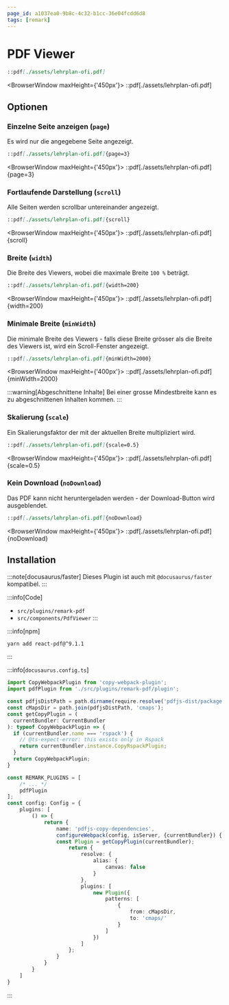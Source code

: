 ```yaml
---
page_id: a1037ea0-9b8c-4c32-b1cc-36e04fcdd6d8
tags: [remark]
---
```


# PDF Viewer

```md
::pdf[./assets/lehrplan-ofi.pdf]
```

<BrowserWindow maxHeight={'450px'}>
::pdf[./assets/lehrplan-ofi.pdf]
</BrowserWindow>

## Optionen


### Einzelne Seite anzeigen (`page`)

Es wird nur die angegebene Seite angezeigt.

```md
::pdf[./assets/lehrplan-ofi.pdf]{page=3}
```

<BrowserWindow maxHeight={'450px'}>
::pdf[./assets/lehrplan-ofi.pdf]{page=3}
</BrowserWindow>

### Fortlaufende Darstellung (`scroll`)
Alle Seiten werden scrollbar untereinander angezeigt.

```md
::pdf[./assets/lehrplan-ofi.pdf]{scroll}
```

<BrowserWindow maxHeight={'450px'}>
::pdf[./assets/lehrplan-ofi.pdf]{scroll}
</BrowserWindow>

### Breite (`width`)
Die Breite des Viewers, wobei die maximale Breite `100 %` beträgt.

```md
::pdf[./assets/lehrplan-ofi.pdf]{width=200}
```

<BrowserWindow maxHeight={'450px'}>
::pdf[./assets/lehrplan-ofi.pdf]{width=200}
</BrowserWindow>

### Minimale Breite (`minWidth`)
Die minimale Breite des Viewers - falls diese Breite grösser als die Breite des Viewers ist, wird ein Scroll-Fenster angezeigt.


```md
::pdf[./assets/lehrplan-ofi.pdf]{minWidth=2000}
```

<BrowserWindow maxHeight={'400px'}>
::pdf[./assets/lehrplan-ofi.pdf]{minWidth=2000}
</BrowserWindow>

:::warning[Abgeschnittene Inhalte]
Bei einer grosse Mindestbreite kann es zu abgeschnittenen Inhalten kommen.
:::

### Skalierung (`scale`)
Ein Skalierungsfaktor der mit der aktuellen Breite multipliziert wird.

```md
::pdf[./assets/lehrplan-ofi.pdf]{scale=0.5}
```

<BrowserWindow maxHeight={'450px'}>
::pdf[./assets/lehrplan-ofi.pdf]{scale=0.5}
</BrowserWindow>


### Kein Download (`noDownload`)
Das PDF kann nicht heruntergeladen werden - der Download-Button wird ausgeblendet.

```md
::pdf[./assets/lehrplan-ofi.pdf]{noDownload}
```

<BrowserWindow maxHeight={'450px'}>
::pdf[./assets/lehrplan-ofi.pdf]{noDownload}
</BrowserWindow>


## Installation

:::note[docusaurus/faster]
Dieses Plugin ist auch mit `@docusaurus/faster` kompatibel.
:::

:::info[Code]
- `src/plugins/remark-pdf`
- `src/components/PdfViewer`
:::

:::info[npm]
```bash
yarn add react-pdf@^9.1.1
```
:::

:::info[`docusaurus.config.ts`]

```ts {1-14,18,22-46}
import CopyWebpackPlugin from 'copy-webpack-plugin';
import pdfPlugin from './src/plugins/remark-pdf/plugin';

const pdfjsDistPath = path.dirname(require.resolve('pdfjs-dist/package.json'));
const cMapsDir = path.join(pdfjsDistPath, 'cmaps');
const getCopyPlugin = (
  currentBundler: CurrentBundler
): typeof CopyWebpackPlugin => {
  if (currentBundler.name === 'rspack') {
    // @ts-expect-error: this exists only in Rspack
    return currentBundler.instance.CopyRspackPlugin;
  }
  return CopyWebpackPlugin;
}

const REMARK_PLUGINS = [
    /* ... */
    pdfPlugin
];
const config: Config = {
    plugins: [
        () => {
            return {
                name: 'pdfjs-copy-dependencies',
                configureWebpack(config, isServer, {currentBundler}) {
                const Plugin = getCopyPlugin(currentBundler);
                    return {
                        resolve: {
                            alias: {
                                canvas: false
                            }
                        },
                        plugins: [
                            new Plugin({
                                patterns: [
                                    {
                                        from: cMapsDir,
                                        to: 'cmaps/'
                                    }
                                ]
                            })
                        ]
                    };
                }
            }
        }
    ]
}
```
:::